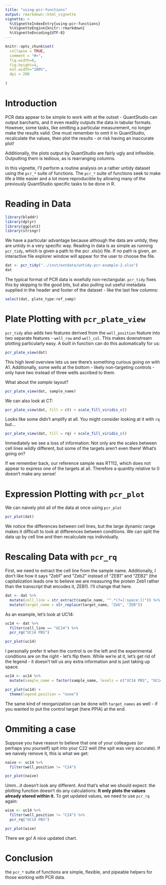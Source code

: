 ```yaml
---
title: "using-pcr-functions"
output: rmarkdown::html_vignette
vignette: >
  %\VignetteIndexEntry{using-pcr-functions}
  %\VignetteEngine{knitr::rmarkdown}
  %\VignetteEncoding{UTF-8}
---
```


```r
knitr::opts_chunk$set(
  collapse = TRUE,
  comment = "#>",
  fig.width=6, 
  fig.height=4, 
  out.width="100%", 
  dpi = 200
  
)
```


# Introduction

PCR data appear to be simple to work with at the outset - QuantStudio can output barcharts, and it even readily outputs the data in tabular formats. However, some tasks, like omitting a particular measurement, no longer make the results valid. One must remember to omit it in QuantStudio, recalculate the values, then plot the results - or risk having an inaccurate plot! 

Additionally, the plots output by QuantStudio are fairly ugly and inflexible. Outputting them is tedious, as is rearranging columns.

In this vignette, I'll perform a routine analysis on a rather untidy dataset using the `pcr_*` suite of functions. The `pcr_*` suite of functions seek to make life a little easier and a lot more reproducible by allowing many of the previously QuantStudio specific tasks to be done in R.  

# Reading in Data

```r
library(bladdr)
library(dplyr)
library(ggplot2)
library(stringr)
```

We have a particular advantage because although the data are untidy, they are untidy in a very specific way. Reading in data is as simple as running `pcr_tidy`, which is given a path to the pcr .xls(x) file. If no path is given, an interactive file explorer window will appear for the user to choose the file.

```r
dat <- pcr_tidy("../inst/extdata/untidy-pcr-example-2.xlsx")
dat
```

The typical format of PCR data is woefully non-rectangular. `pcr_tidy` fixes this by skipping to the good bits, but also pulling out useful metadata supplied in the header and footer of the dataset - like the last few columns:

```r
select(dat, plate_type:ref_samp)
```

# Plate Plotting with `pcr_plate_view`

`pcr_tidy` also adds two features derived from the `well_position` feature into two separate features - `well_row` and `well_col`. This makes downstream plotting particularly easy. A built in function can do this automatically for us:

```r
pcr_plate_view(dat)
```

This high level overview lets us see there's something curious going on with A1. Additionally, some wells at the bottom - likely non-targeting controls - only have two instead of three wells ascribed to them. 

What about the *sample* layout?

```r
pcr_plate_view(dat, sample_name)
```

We can also look at CT:

```r
pcr_plate_view(dat, fill = ct) + scale_fill_viridis_c()
```

Looks like some didn't amplify at all. 
You might consider looking at it with `rq` but...

```r
pcr_plate_view(dat, fill = rq) + scale_fill_viridis_c()
```

Immediately we see a loss of information: Not only are the scales between
cell lines wildly different, but some of the targets aren't even there! What's going on?

If we remember back, our reference sample was RT112, which does not appear to express one of the targets at all. Therefore a quantity relative to 0 doesn't make any sense!

# Expression Plotting with `pcr_plot`

We can naively plot all of the data at once using `pcr_plot`

```r
pcr_plot(dat)
```

We notice the differences between cell lines, but the large dynamic range makes it difficult to look at differences between conditions. We can split the data up by cell line and then recalculate rqs individually.

# Rescaling Data with `pcr_rq`

First, we need to extract the cell line from the sample name. Additionally, I don't like how it says "Zeb1" and "Zeb2" instead of "ZEB1" and "ZEB2" (the capitalization leads one to believe we are measuring the protein Zeb1 rather than the transcript that encodes it, ZEB1). I'll change that here.

```r
dat <- dat %>% 
  mutate(cell_line = str_extract(sample_name, "^.*(?=[:space:])")) %>% 
  mutate(target_name = str_replace(target_name, "Zeb", "ZEB"))
```

As an example, let's look at UC14:

```r
uc14 <- dat %>% 
  filter(cell_line == "UC14") %>% 
  pcr_rq("UC14 PBS")

pcr_plot(uc14)
```

I personally prefer it when the control is on the left and the experimental conditions are on the right - let's flip them. While we're at it, let's get rid of the legend - it doesn't tell us any extra information and is just taking up space.

```r
uc14 <- uc14 %>% 
  mutate(sample_name = factor(sample_name, levels = c("UC14 PBS", "UC14 Drug")))

pcr_plot(uc14) +
  theme(legend.position = "none")
```

The same kind of reorganization can be done with `target_names` as well - if you wanted to put the control target (here PPIA) at the end.

# Ommiting a case 

Suppose you have reason to believe that one of your colleagues (or perhaps you yourself) spit into your C22 well (the spit was very accurate). If we naively remove it, this is what we get:

```r
naive <- uc14 %>% 
  filter(well_position != "C24")

pcr_plot(naive)
```

Umm...it doesn't look any different. And that's what we should expect: the plotting function doesn't do any calculations: **It only plots the values already stored within it.** To get updated values, we need to use `pcr_rq` again:

```r

wise <- uc14 %>% 
  filter(well_position != "C24") %>%
  pcr_rq("UC14 PBS")

pcr_plot(wise)
```

There we go! A nice updated chart.

# Conclusion

the `pcr_*` suite of functions are simple, flexible, and pipeable helpers for those working with PCR data.

